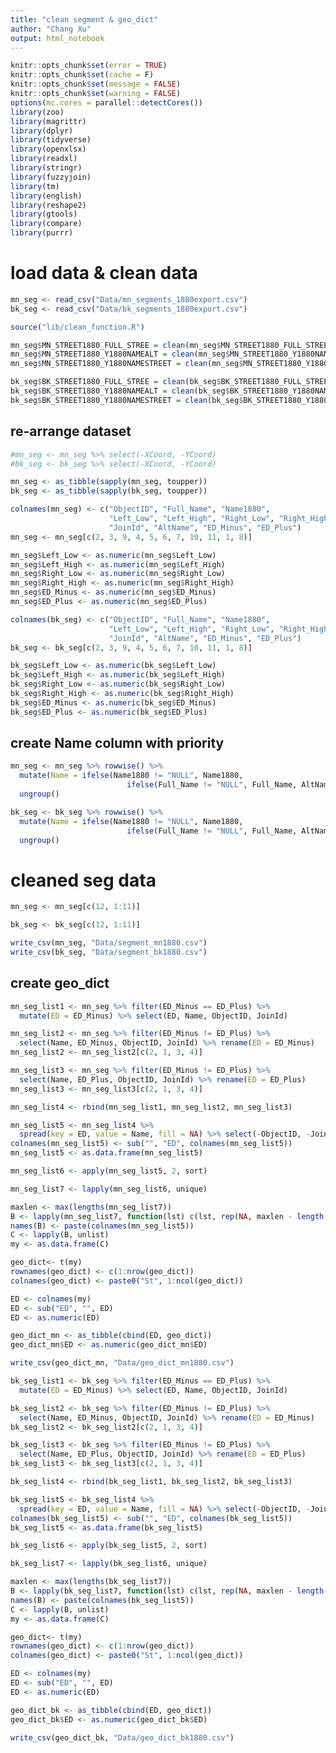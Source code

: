 ```yaml
---
title: "clean segment & geo_dict"
author: "Chang Xu"
output: html_notebook
---
```


```r
knitr::opts_chunk$set(error = TRUE)
knitr::opts_chunk$set(cache = F)
knitr::opts_chunk$set(message = FALSE)
knitr::opts_chunk$set(warning = FALSE)
options(mc.cores = parallel::detectCores())
library(zoo)
library(magrittr)
library(dplyr)
library(tidyverse)
library(openxlsx)
library(readxl)
library(stringr)
library(fuzzyjoin)
library(tm)
library(english)
library(reshape2)
library(gtools)
library(compare)
library(purrr)
```

# load data & clean data

```r
mn_seg <- read_csv("Data/mn_segments_1880export.csv")
bk_seg <- read_csv("Data/bk_segments_1880export.csv")
```

```r
source("lib/clean_function.R")
```

```r
mn_seg$MN_STREET1880_FULL_STREE = clean(mn_seg$MN_STREET1880_FULL_STREE)
mn_seg$MN_STREET1880_Y1880NAMEALT = clean(mn_seg$MN_STREET1880_Y1880NAMEALT)
mn_seg$MN_STREET1880_Y1880NAMESTREET = clean(mn_seg$MN_STREET1880_Y1880NAMESTREET)

bk_seg$BK_STREET1880_FULL_STREE = clean(bk_seg$BK_STREET1880_FULL_STREE)
bk_seg$BK_STREET1880_Y1880NAMEALT = clean(bk_seg$BK_STREET1880_Y1880NAMEALT)
bk_seg$BK_STREET1880_Y1880NAMESTREET = clean(bk_seg$BK_STREET1880_Y1880NAMESTREET)
```

## re-arrange dataset
```r
#mn_seg <- mn_seg %>% select(-XCoord, -YCoord)
#bk_seg <- bk_seg %>% select(-XCoord, -YCoord)
```

```r
mn_seg <- as_tibble(sapply(mn_seg, toupper))
bk_seg <- as_tibble(sapply(bk_seg, toupper))
```

```r
colnames(mn_seg) <- c("ObjectID", "Full_Name", "Name1880", 
                      "Left_Low", "Left_High", "Right_Low", "Right_High",
                      "JoinId", "AltName", "ED_Minus", "ED_Plus")
mn_seg <- mn_seg[c(2, 3, 9, 4, 5, 6, 7, 10, 11, 1, 8)]

mn_seg$Left_Low <- as.numeric(mn_seg$Left_Low)
mn_seg$Left_High <- as.numeric(mn_seg$Left_High)
mn_seg$Right_Low <- as.numeric(mn_seg$Right_Low)
mn_seg$Right_High <- as.numeric(mn_seg$Right_High)
mn_seg$ED_Minus <- as.numeric(mn_seg$ED_Minus)
mn_seg$ED_Plus <- as.numeric(mn_seg$ED_Plus)
```

```r
colnames(bk_seg) <- c("ObjectID", "Full_Name", "Name1880", 
                      "Left_Low", "Left_High", "Right_Low", "Right_High",
                      "JoinId", "AltName", "ED_Minus", "ED_Plus")
bk_seg <- bk_seg[c(2, 3, 9, 4, 5, 6, 7, 10, 11, 1, 8)]

bk_seg$Left_Low <- as.numeric(bk_seg$Left_Low)
bk_seg$Left_High <- as.numeric(bk_seg$Left_High)
bk_seg$Right_Low <- as.numeric(bk_seg$Right_Low)
bk_seg$Right_High <- as.numeric(bk_seg$Right_High)
bk_seg$ED_Minus <- as.numeric(bk_seg$ED_Minus)
bk_seg$ED_Plus <- as.numeric(bk_seg$ED_Plus)
```

## create Name column with priority
```r
mn_seg <- mn_seg %>% rowwise() %>% 
  mutate(Name = ifelse(Name1880 != "NULL", Name1880, 
                          ifelse(Full_Name != "NULL", Full_Name, AltName))) %>%
  ungroup()
```

```r
bk_seg <- bk_seg %>% rowwise() %>% 
  mutate(Name = ifelse(Name1880 != "NULL", Name1880, 
                          ifelse(Full_Name != "NULL", Full_Name, AltName))) %>%
  ungroup()
```

# cleaned seg data
```r
mn_seg <- mn_seg[c(12, 1:11)]
```
```r
bk_seg <- bk_seg[c(12, 1:11)]
```

```r
write_csv(mn_seg, "Data/segment_mn1880.csv")
write_csv(bk_seg, "Data/segment_bk1880.csv")
```

## create geo_dict

```r
mn_seg_list1 <- mn_seg %>% filter(ED_Minus == ED_Plus) %>%
  mutate(ED = ED_Minus) %>% select(ED, Name, ObjectID, JoinId)
```
```r
mn_seg_list2 <- mn_seg %>% filter(ED_Minus != ED_Plus) %>% 
  select(Name, ED_Minus, ObjectID, JoinId) %>% rename(ED = ED_Minus)
mn_seg_list2 <- mn_seg_list2[c(2, 1, 3, 4)]
```
```r
mn_seg_list3 <- mn_seg %>% filter(ED_Minus != ED_Plus) %>% 
  select(Name, ED_Plus, ObjectID, JoinId) %>% rename(ED = ED_Plus)
mn_seg_list3 <- mn_seg_list3[c(2, 1, 3, 4)]
```
```r
mn_seg_list4 <- rbind(mn_seg_list1, mn_seg_list2, mn_seg_list3)
```

```r
mn_seg_list5 <- mn_seg_list4 %>% 
  spread(key = ED, value = Name, fill = NA) %>% select(-ObjectID, -JoinId)
colnames(mn_seg_list5) <- sub("", "ED", colnames(mn_seg_list5))
mn_seg_list5 <- as.data.frame(mn_seg_list5)
```
```r
mn_seg_list6 <- apply(mn_seg_list5, 2, sort)
```
```r
mn_seg_list7 <- lapply(mn_seg_list6, unique)
```

```r
maxlen <- max(lengths(mn_seg_list7))
B <- lapply(mn_seg_list7, function(lst) c(lst, rep(NA, maxlen - length(lst))))
names(B) <- paste(colnames(mn_seg_list5))
C <- lapply(B, unlist)
my <- as.data.frame(C)
```

```r
geo_dict<- t(my)
rownames(geo_dict) <- c(1:nrow(geo_dict))
colnames(geo_dict) <- paste0("St", 1:ncol(geo_dict))
```
```r
ED <- colnames(my) 
ED <- sub("ED", "", ED)
ED <- as.numeric(ED)
```
```r
geo_dict_mn <- as_tibble(cbind(ED, geo_dict))
geo_dict_mn$ED <- as.numeric(geo_dict_mn$ED)
```


```r
write_csv(geo_dict_mn, "Data/geo_dict_mn1880.csv")
```

```r
bk_seg_list1 <- bk_seg %>% filter(ED_Minus == ED_Plus) %>%
  mutate(ED = ED_Minus) %>% select(ED, Name, ObjectID, JoinId)
```
```r
bk_seg_list2 <- bk_seg %>% filter(ED_Minus != ED_Plus) %>% 
  select(Name, ED_Minus, ObjectID, JoinId) %>% rename(ED = ED_Minus)
bk_seg_list2 <- bk_seg_list2[c(2, 1, 3, 4)]
```
```r
bk_seg_list3 <- bk_seg %>% filter(ED_Minus != ED_Plus) %>% 
  select(Name, ED_Plus, ObjectID, JoinId) %>% rename(ED = ED_Plus)
bk_seg_list3 <- bk_seg_list3[c(2, 1, 3, 4)]
```
```r
bk_seg_list4 <- rbind(bk_seg_list1, bk_seg_list2, bk_seg_list3)
```

```r
bk_seg_list5 <- bk_seg_list4 %>% 
  spread(key = ED, value = Name, fill = NA) %>% select(-ObjectID, -JoinId)
colnames(bk_seg_list5) <- sub("", "ED", colnames(bk_seg_list5))
bk_seg_list5 <- as.data.frame(bk_seg_list5)
```

```r
bk_seg_list6 <- apply(bk_seg_list5, 2, sort)
```
```r
bk_seg_list7 <- lapply(bk_seg_list6, unique)
```

```r
maxlen <- max(lengths(bk_seg_list7))
B <- lapply(bk_seg_list7, function(lst) c(lst, rep(NA, maxlen - length(lst))))
names(B) <- paste(colnames(bk_seg_list5))
C <- lapply(B, unlist)
my <- as.data.frame(C)
```

```r
geo_dict<- t(my)
rownames(geo_dict) <- c(1:nrow(geo_dict))
colnames(geo_dict) <- paste0("St", 1:ncol(geo_dict))
```
```r
ED <- colnames(my) 
ED <- sub("ED", "", ED)
ED <- as.numeric(ED)
```
```r
geo_dict_bk <- as_tibble(cbind(ED, geo_dict))
geo_dict_bk$ED <- as.numeric(geo_dict_bk$ED)
```

```r
write_csv(geo_dict_bk, "Data/geo_dict_bk1880.csv")
```














